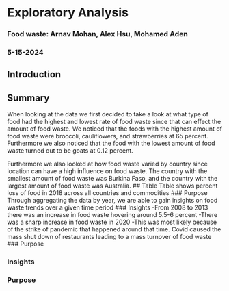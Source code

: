 # Exploratory Analysis
### Food waste: Arnav Mohan, Alex Hsu,  Mohamed Aden
### 5-15-2024

## Introduction

## Summary
When looking at the data we first decided to take a look at what type of food had the highest and lowest rate of food waste since that can effect the amount of food waste. We noticed that the foods with the highest amount of food waste were broccoli, cauliflowers, and strawberries at 65 percent. Furthermore we also noticed that the food with the  lowest amount of food waste turned out to be goats at 0.12 percent.

Furthermore we also looked at how food waste varied by country since location can have a high influence on food waste. The country with the smallest amount of food waste was Burkina Faso, and the country with the largest amount of food waste was Australia. 
## Table
Table shows percent loss of food in 2018 across all countries and commodities 
### Purpose
Through aggregating the data by year, we are able to gain insights on food waste trends over a given time period
### Insights
-From 2008 to 2013 there was an increase in food waste hovering around 5.5-6 percent
-There was a sharp increase in food waste in 2020
  -This was most likely because of the strike of pandemic that happened around that time. Covid caused the mass shut down of restaurants leading to a mass turnover of food waste
### Purpose

### Insights

### Purpose